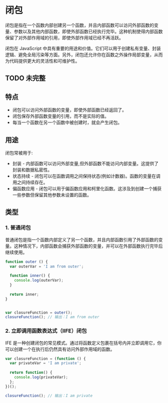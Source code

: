 # 闭包

闭包是指在一个函数内部创建另一个函数，并且内部函数可以访问外部函数的变量、参数以及其他内部函数，即使外部函数已经执行完毕。这种机制使得内部函数保留了对外部作用域的引用，即使外部作用域已经不再活跃。

闭包在 JavaScript 中具有重要的用途和价值。它们可以用于创建私有变量、封装逻辑、避免全局污染等方面。另外，闭包还允许你在函数之外操作局部变量，从而为代码提供更大的灵活性和可维护性。

## TODO 未完整

## 特点

- 闭包可以访问外部函数的变量，即使外部函数已经返回了。
- 闭包保存外部函数变量的引用，而不是实际的值。
- 每当一个函数在另一个函数中被创建时，就会产生闭包。

## 用途

闭包常被用于:

- 封装 - 内部函数可以访问外部变量,但外部函数不能访问内部变量。这提供了封装和数据私密性。
- 状态持续 - 闭包可以在函数调用之间保持状态(例如计数器)。函数的变量在调用之间持续存在。
- 偏函数应用 - 闭包可以用于偏函数应用和柯里化函数。这涉及到创建一个捕获一些参数但保留其他参数未设置的函数。

## 类型

### 1. 普通闭包

普通闭包是指一个函数内部定义了另一个函数，并且内部函数引用了外部函数的变量。这种情况下，内部函数会捕获外部函数的变量，并可以在外部函数执行完毕后继续使用。

```js showLineNumbers copy
function outer () {
  var outerVar = 'I am from outer';
  
  function inner() {
    console.log(outerVar);
  }
  
  return inner;
}


var closureFunction = outer();
closureFunction(); // 输出：I am from outer
```

### 2. 立即调用函数表达式（IIFE）闭包

IFE 是一种创建闭包的常见模式。通过将函数定义包裹在括号内并立即调用它，你可以创建一个在执行后仍然具有访问外部作用域的函数。

```js showLineNumbers copy
var closureFunction = (function () {
  var privateVar = 'I am private';
  
  return function() {
    console.log(privateVar);
  };
})();

closureFunction(); // 输出：I am private
```

